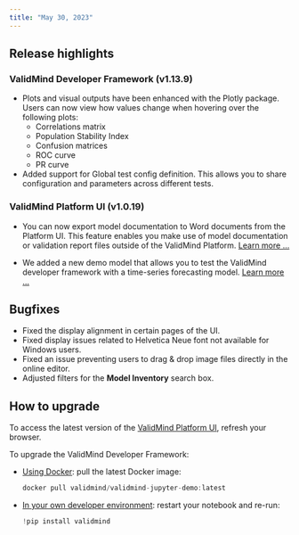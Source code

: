 ```yaml
---
title: "May 30, 2023"
---
```


## Release highlights

### ValidMind Developer Framework (v1.13.9)

- Plots and visual outputs have been enhanced with the Plotly package. Users can now view how values change when hovering over the following plots:
    - Correlations matrix
    - Population Stability Index
    - Confusion matrices
    - ROC curve
    - PR curve
- Added support for Global test config definition. This allows you to share configuration and parameters across different tests.

### ValidMind Platform UI (v1.0.19)

- You can now export model documentation to Word documents from the Platform UI. This feature enables you make use of model documentation or validation report files outside of the ValidMind Platform. [Learn more ...](export-documentation.qmd)

- We added a new demo model that allows you to test the ValidMind developer framework with a time-series forecasting model. [Learn more ...](samples-jupyter-notebooks.qmd)

## Bugfixes

- Fixed the display alignment in certain pages of the UI.
- Fixed display issues related to Helvetica Neue font not available for Windows users.
- Fixed an issue preventing users to drag & drop image files directly in the online editor.
- Adjusted filters for the **Model Inventory** search box.

## How to upgrade

To access the latest version of the [ValidMind Platform UI](http://app.prod.validmind.ai/), refresh your browser.

To upgrade the ValidMind Developer Framework:

- [Using Docker](quickstart-try-developer-framework-with-docker.qmd): pull the latest Docker image:
    
    ```jsx
    docker pull validmind/validmind-jupyter-demo:latest
    
    ```
    
- [In your own developer environment](install-and-initialize-developer-framework.qmd): restart your notebook and re-run:
    
    ```python
    !pip install validmind
    ```